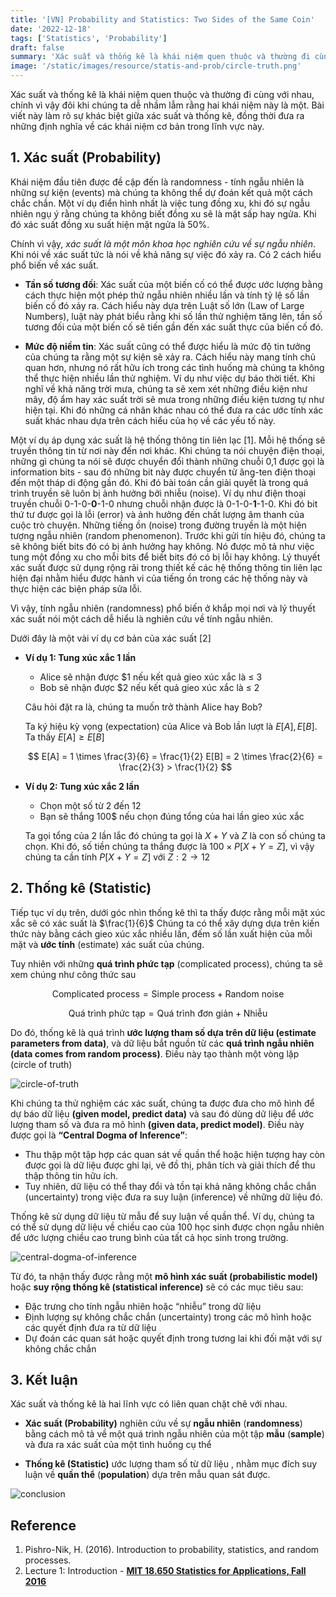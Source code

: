 ```yaml
---
title: '[VN] Probability and Statistics: Two Sides of the Same Coin'
date: '2022-12-18'
tags: ['Statistics', 'Probability']
draft: false
summary: 'Xác suất và thống kê là khái niệm quen thuộc và thường đi cùng với nhau, chính vì vậy đôi khi chúng ta dễ nhầm lẫm rằng hai khái niệm này là một. Bài viết này làm rõ sự khác biệt giữa xác suất và thống kê, đồng thời đưa ra những định nghĩa về các khái niệm cơ bản trong lĩnh vực này.'
image: '/static/images/resource/statis-and-prob/circle-truth.png'
---
```


<TOCInline toc={props.toc}/>

Xác suất và thống kê là khái niệm quen thuộc và thường đi cùng với nhau, chính vì vậy đôi khi chúng ta dễ nhầm lẫm rằng hai khái niệm này là một. Bài viết này làm rõ sự khác biệt giữa xác suất và thống kê, đồng thời đưa ra những định nghĩa về các khái niệm cơ bản trong lĩnh vực này.

## 1. Xác suất (Probability)

Khái niệm đầu tiên được đề cập đến là randomness - tính ngẫu nhiên là những sự kiện (events) mà chúng ta không thể dự đoán kết quả một cách chắc chắn. Một ví dụ điển hình nhất là việc tung đồng xu, khi đó sự ngẫu nhiên ngụ ý rằng chúng ta không biết đồng xu sẽ là mặt sấp hay ngửa. Khi đó xác suất đồng xu suất hiện mặt ngửa là 50%. 

Chính vì vậy, *xác suất là một môn khoa học nghiên cứu về sự ngẫu nhiên*. Khi nói về xác suất tức là nói về khả năng sự việc đó xảy ra. Có 2 cách hiểu phổ biến về xác suất. 

- **Tần số tương đối**: Xác suất của một biến cố có thể được ước lượng bằng cách thực hiện một phép thử ngẫu nhiên nhiều lần và tính tỷ lệ số lần biến cố đó xảy ra. Cách hiểu này dựa trên Luật số lớn (Law of Large Numbers), luật này phát biểu rằng khi số lần thử nghiệm tăng lên, tần số tương đối của một biến cố sẽ tiến gần đến xác suất thực của biến cố đó.

- **Mức độ niềm tin**: Xác suất cũng có thể được hiểu là mức độ tin tưởng của chúng ta rằng một sự kiện sẽ xảy ra. Cách hiểu này mang tính chủ quan hơn, nhưng nó rất hữu ích trong các tình huống mà chúng ta không thể thực hiện nhiều lần thử nghiệm. Ví dụ như việc dự báo thời tiết. Khi nghĩ về khả năng trời mưa, chúng ta sẽ xem xét những điều kiện như mây, độ ẩm hay xác suất trời sẽ mưa trong những điều kiện tương tự như hiện tại. Khi đó những cá nhân khác nhau có thể đưa ra các ước tính xác suất khác nhau dựa trên cách hiểu của họ về các yếu tố này.

Một ví dụ áp dụng xác suất là hệ thống thông tin liên lạc [1]. Mỗi hệ thống sẽ truyền thông tin từ nơi này đến nơi khác. Khi chúng ta nói chuyện điện thoại, những gì chúng ta nói sẽ được chuyển đổi thành những chuỗi 0,1 được gọi là information bits - sau đó những bit này được chuyển từ ăng-ten điện thoại đến một tháp di động gần đó. Khi đó bài toán cần giải quyết là trong quá trình truyền sẽ luôn bị ảnh hưởng bởi nhiễu (noise). Ví dụ như điện thoại truyền chuỗi 0-1-0-**0**-1-0 nhưng chuỗi nhận được là 0-1-0-**1**-1-0. Khi đó bit thứ tư được gọi là lỗi (error) và ảnh hưởng đến chất lượng âm thanh của cuộc trò chuyện. Những tiếng ồn (noise) trong đường truyền là một hiện tượng ngẫu nhiên (random phenomenon). Trước khi gửi tín hiệu đó, chúng ta sẽ không biết bits đó có bị ảnh hưởng hay không. Nó được mô tả như việc tung một đồng xu cho mỗi bits để biết bits đó có bị lỗi hay không. Lý thuyết xác suất được sử dụng rộng rãi trong thiết kế các hệ thống thông tin liên lạc hiện đại nhằm hiểu được hành vi của tiếng ồn trong các hệ thống này và thực hiện các biện pháp sửa lỗi.

Vì vậy, tính ngẫu nhiên (randomness) phổ biến ở khắp mọi nơi và lý thuyết xác suất nói một cách dễ hiểu là nghiên cứu về tính ngẫu nhiên.

Dưới đây là một vài ví dụ cơ bản của xác suất [2]

* **Ví dụ 1: Tung xúc xắc 1 lần**

  - Alice sẽ nhận được $1 nếu kết quả gieo xúc xắc là ≤ 3
  - Bob sẽ nhận được $2 nếu kết quả gieo xúc xắc là ≤ 2

  Câu hỏi đặt ra là, chúng ta muốn trở thành Alice hay Bob?

  Ta ký hiệu kỳ vọng (expectation) của Alice và Bob lần lượt là $E[A], E[B]$. Ta thấy $E[A] \ge E[B]$

  $$
  E[A] = 1 \times \frac{3}{6} = \frac{1}{2}
  E[B] = 2 \times \frac{2}{6} = \frac{2}{3} > \frac{1}{2}
  $$

* **Ví dụ 2: Tung xúc xắc 2 lần**

  - Chọn một số từ 2 đến 12
  - Bạn sẽ thắng 100$ nếu chọn đúng tổng của hai lần gieo xúc xắc

  Ta gọi tổng của 2 lần lắc đó chúng ta gọi là $X+Y$ và $Z$ là con số chúng ta chọn. Khi đó, số tiền chúng ta thắng được là $100 \times P[X+Y = Z]$, vì vậy chúng ta cần tính $P[X+Y = Z]$ với $Z: 2 \rightarrow 12$

## 2. Thống kê (Statistic)

Tiếp tục ví dụ trên, dưới góc nhìn thống kê thì ta thấy được rằng mỗi mặt xúc xắc sẽ có xác suất là $\frac{1}{6}$ Chúng ta có thể xây dựng dựa trên kiến thức này bằng cách gieo xúc xắc nhiều lần, đếm số lần xuất hiện của mỗi mặt và **ước tính** (estimate) xác suất của chúng.

Tuy nhiên với những **quá trình phức tạp** (complicated process), chúng ta sẽ xem chúng như công thức sau

$$
\text{Complicated process} = \text{Simple process} + \text{Random noise}
$$

$$
\text{Quá trình phức tạp} = \text{Quá trình đơn giản} + \text{Nhiễu}
$$

Do đó, thống kê là quá trình **ước lượng tham số dựa trên dữ liệu (estimate parameters from data)**, và dữ liệu bắt nguồn từ các **quá trình ngẫu nhiên (data comes from random process)**. Điều này tạo thành một vòng lặp (circle of truth)

![circle-of-truth](/static/images/resource/statis-and-prob/circle-truth.png)

Khi chúng ta thử nghiệm các xác suất, chúng ta được đưa cho mô hình để dự báo dữ liệu **(given model, predict data)** và sau đó dùng dữ liệu để ước lượng tham số và đưa ra mô hình **(given data, predict model)**. Điều này được gọi là **“Central Dogma of Inference”**:

- Thu thập một tập hợp các quan sát về quần thể hoặc hiện tượng hay còn được gọi là dữ liệu được ghi lại, vẽ đồ thị, phân tích và giải thích để thu thập thông tin hữu ích.
- Tuy nhiên, dữ liệu có thể thay đổi và tồn tại khả năng không chắc chắn (uncertainty) trong việc đưa ra suy luận (inference) về những dữ liệu đó.

Thống kê sử dụng dữ liệu từ mẫu để suy luận về quần thể. Ví dụ, chúng ta có thể sử dụng dữ liệu về chiều cao của 100 học sinh được chọn ngẫu nhiên để ước lượng chiều cao trung bình của tất cả học sinh trong trường.

![central-dogma-of-inference](/static/images/resource/statis-and-prob/central-dogma-of-inference.png)

Từ đó, ta nhận thấy được rằng một **mô hình xác suất (probabilistic model)** hoặc **suy rộng thống kê (statistical inference)** sẽ có các mục tiêu sau:

- Đặc trưng cho tính ngẫu nhiên hoặc “nhiễu” trong dữ liệu
- Định lượng sự không chắc chắn (uncertainty) trong các mô hình hoặc các quyết định đưa ra từ dữ liệu
- Dự đoán các quan sát hoặc quyết định trong tương lai khi đối mặt với sự không chắc chắn

## 3. Kết luận

Xác suất và thống kê là hai lĩnh vực có liên quan chặt chẽ với nhau.

- **Xác suất (Probability)** nghiên cứu về sự **ngẫu nhiên** (**randomness**) bằng cách mô tả về một quá trình ngẫu nhiên của một tập **mẫu** (**sample**) và đưa ra xác suất của một tình huống cụ thể

- **Thống kê (Statistic)** ước lượng tham số từ dữ liệu , nhằm mục đích suy luận về **quần thể** (**population**) dựa trên mẫu quan sát được. 

![conclusion](/static/images/resource/statis-and-prob/conclusion.png)

## Reference

1. Pishro-Nik, H. (2016). Introduction to probability, statistics, and random processes.
2. Lecture 1: Introduction - **[MIT 18.650 Statistics for Applications, Fall 2016](https://ocw.mit.edu/courses/18-650-statistics-for-applications-fall-2016/)**